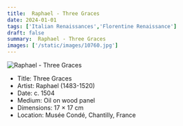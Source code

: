 ```yaml
---
title:  Raphael - Three Graces
date: 2024-01-01
tags: ['Italian Renaissances','Florentine Renaissance']
draft: false
summary:  Raphael - Three Graces
images: ['/static/images/10760.jpg']
---
```


![ Raphael - Three Graces](/static/images/10760.jpg)

* Title: Three Graces
* Artist:  Raphael (1483-1520)
* Date: c. 1504
* Medium: Oil on wood panel
* Dimensions: 17 × 17 cm
* Location: Musée Condé, Chantilly, France


